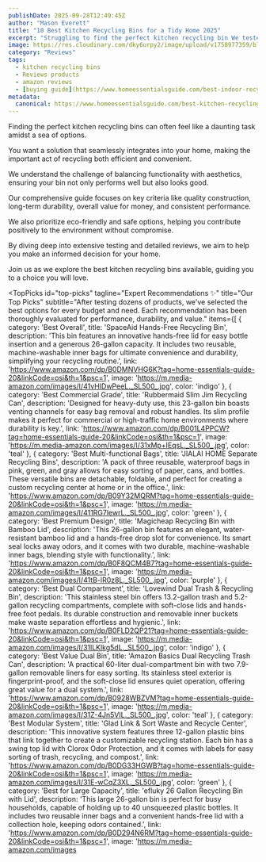```yaml
---
publishDate: 2025-09-28T12:49:45Z
author: "Mason Everett"
title: "10 Best Kitchen Recycling Bins for a Tidy Home 2025"
excerpt: "Struggling to find the perfect kitchen recycling bin We tested dozens to help you Discover durable space-saving options for an organized eco-friendly kitchen."
image: https://res.cloudinary.com/dky6urpy2/image/upload/v1758977359/blog_image_1758977359_pvwp5s.webp
category: "Reviews"
tags:
  - kitchen recycling bins
  - Reviews products
  - amazon reviews
  - [buying guide](https://www.homeessentialsguide.com/best-indoor-recycling-bins)
metadata:
  canonical: https://www.homeessentialsguide.com/best-kitchen-recycling-bins
---
```



<p>Finding the perfect kitchen recycling bins can often feel like a daunting task amidst a sea of options.</p>
<p>You want a solution that seamlessly integrates into your home, making the important act of recycling both efficient and convenient.</p>
<p>We understand the challenge of balancing functionality with aesthetics, ensuring your bin not only performs well but also looks good.</p>
<p>Our comprehensive guide focuses on key criteria like quality construction, long-term durability, overall value for money, and consistent performance.</p>
<p>We also prioritize eco-friendly and safe options, helping you contribute positively to the environment without compromise.</p>
<p>By diving deep into extensive testing and detailed reviews, we aim to help you make an informed decision for your home.</p>
<p>Join us as we explore the best kitchen recycling bins available, guiding you to a choice you will love.</p>

<TopPicks
  id="top-picks"
  tagline="Expert Recommendations ✨"
  title="Our Top Picks"
  subtitle="After testing dozens of products, we've selected the best options for every budget and need. Each recommendation has been thoroughly evaluated for performance, durability, and value."
  items={[
    {
      category: 'Best Overall',
      title: 'SpaceAid Hands-Free Recycling Bin',
      description: 'This bin features an innovative hands-free lid for easy bottle insertion and a generous 26-gallon capacity. It includes two reusable, machine-washable inner bags for ultimate convenience and durability, simplifying your recycling routine.',
      link: 'https://www.amazon.com/dp/B0DMNVHG6K?tag=home-essentials-guide-20&linkCode=osi&th=1&psc=1',
      image: 'https://m.media-amazon.com/images/I/41vHIDwPeeL._SL500_.jpg',
      color: 'indigo'
    },
    {
      category: 'Best Commercial Grade',
      title: 'Rubbermaid Slim Jim Recycling Can',
      description: 'Designed for heavy-duty use, this 23-gallon bin boasts venting channels for easy bag removal and robust handles. Its slim profile makes it perfect for commercial or high-traffic home environments where durability is key.',
      link: 'https://www.amazon.com/dp/B001L4PPCW?tag=home-essentials-guide-20&linkCode=osi&th=1&psc=1',
      image: 'https://m.media-amazon.com/images/I/31xMp+IEqsL._SL500_.jpg',
      color: 'teal'
    },
    {
      category: 'Best Multi-functional Bags',
      title: 'JIALAI HOME Separate Recycling Bins',
      description: 'A pack of three reusable, waterproof bags in pink, green, and gray allows for easy sorting of paper, cans, and bottles. These versatile bins are detachable, foldable, and perfect for creating a custom recycling center at home or in the office.',
      link: 'https://www.amazon.com/dp/B09Y32MQRM?tag=home-essentials-guide-20&linkCode=osi&th=1&psc=1',
      image: 'https://m.media-amazon.com/images/I/411RG7lewrL._SL500_.jpg',
      color: 'green'
    },
    {
      category: 'Best Premium Design',
      title: 'Magicheap Recycling Bin with Bamboo Lid',
      description: 'This 26-gallon bin features an elegant, water-resistant bamboo lid and a hands-free drop slot for convenience. Its smart seal locks away odors, and it comes with two durable, machine-washable inner bags, blending style with functionality.',
      link: 'https://www.amazon.com/dp/B0F8QCM4B7?tag=home-essentials-guide-20&linkCode=osi&th=1&psc=1',
      image: 'https://m.media-amazon.com/images/I/41tB-lR0z8L._SL500_.jpg',
      color: 'purple'
    },
    {
      category: 'Best Dual Compartment',
      title: 'Lovewind Dual Trash & Recycling Bin',
      description: 'This stainless steel bin offers 13.2-gallon trash and 5.2-gallon recycling compartments, complete with soft-close lids and hands-free foot pedals. Its durable construction and removable inner buckets make waste separation effortless and hygienic.',
      link: 'https://www.amazon.com/dp/B0FLD2QP21?tag=home-essentials-guide-20&linkCode=osi&th=1&psc=1',
      image: 'https://m.media-amazon.com/images/I/31lLKlkg5dL._SL500_.jpg',
      color: 'indigo'
    },
    {
      category: 'Best Value Dual Bin',
      title: 'Amazon Basics Dual Recycling Trash Can',
      description: 'A practical 60-liter dual-compartment bin with two 7.9-gallon removable liners for easy sorting. Its stainless steel exterior is fingerprint-proof, and the soft-close lid ensures quiet operation, offering great value for a dual system.',
      link: 'https://www.amazon.com/dp/B0928WBZVM?tag=home-essentials-guide-20&linkCode=osi&th=1&psc=1',
      image: 'https://m.media-amazon.com/images/I/31Z-4Jn5VIL._SL500_.jpg',
      color: 'teal'
    },
    {
      category: 'Best Modular System',
      title: 'Glad Link & Sort Waste and Recycle Center',
      description: 'This innovative system features three 12-gallon plastic bins that link together to create a customizable recycling station. Each bin has a swing top lid with Clorox Odor Protection, and it comes with labels for easy sorting of trash, recycling, and compost.',
      link: 'https://www.amazon.com/dp/B0DG33HGWB?tag=home-essentials-guide-20&linkCode=osi&th=1&psc=1',
      image: 'https://m.media-amazon.com/images/I/31E-wCqZ3XL._SL500_.jpg',
      color: 'green'
    },
    {
      category: 'Best for Large Capacity',
      title: 'efluky 26 Gallon Recycling Bin with Lid',
      description: 'This large 26-gallon bin is perfect for busy households, capable of holding up to 40 unsqueezed plastic bottles. It includes two reusable inner bags and a convenient hands-free lid with a collection hole, keeping odors contained.',
      link: 'https://www.amazon.com/dp/B0D294N6RM?tag=home-essentials-guide-20&linkCode=osi&th=1&psc=1',
      image: 'https://m.media-amazon.com/images